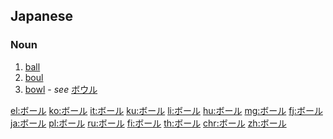 {{also|ポール|booru}}
==Japanese==

===Noun===
{{ja-noun|ka|rom=bōru|hidx=ほーる'}}

# [[ball]]
# [[boul]]
# [[bowl]] - ''see'' [[ボウル]]

[[el:ボール]]
[[ko:ボール]]
[[it:ボール]]
[[ku:ボール]]
[[li:ボール]]
[[hu:ボール]]
[[mg:ボール]]
[[fj:ボール]]
[[ja:ボール]]
[[pl:ボール]]
[[ru:ボール]]
[[fi:ボール]]
[[th:ボール]]
[[chr:ボール]]
[[zh:ボール]]